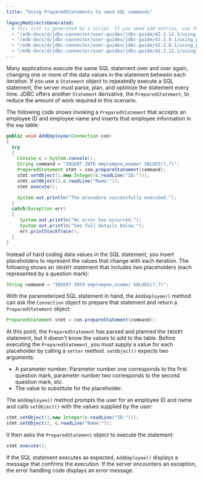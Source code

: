 ```yaml
---
title: "Using PreparedStatements to send SQL commands"

legacyRedirectsGenerated:
  # This list is generated by a script. If you need add entries, use the `legacyRedirects` key.
  - "/edb-docs/d/jdbc-connector/user-guides/jdbc-guide/42.2.12.3/using_preparedstatements_to_send_sql_commands.html"
  - "/edb-docs/d/jdbc-connector/user-guides/jdbc-guide/42.2.9.1/using_preparedstatements_to_send_sql_commands.html"
  - "/edb-docs/d/jdbc-connector/user-guides/jdbc-guide/42.2.8.1/using_preparedstatements_to_send_sql_commands.html"
  - "/edb-docs/d/jdbc-connector/user-guides/jdbc-guide/42.2.12.1/using_preparedstatements_to_send_sql_commands.html"
---
```


<div id="using_preparedstatements_to_send_sql_commands" class="registered_link"></div>

Many applications execute the same SQL statement over and over again, changing one or more of the data values in the statement between each iteration. If you use a `Statement` object to repeatedly execute a SQL statement, the server must parse, plan, and optimize the statement every time. JDBC offers another `Statement` derivative, the `PreparedStatement`, to reduce the amount of work required in this scenario.

The following code shows invoking a `PreparedStatement` that accepts an employee ID and employee name and inserts that employee information in the `emp` table:

```java
public void AddEmployee(Connection con)
{
  try
  {
    Console c = System.console();
    String command = "INSERT INTO emp(empno,ename) VALUES(?,?)";
    PreparedStatement stmt = con.prepareStatement(command);
    stmt.setObject(1,new Integer(c.readLine("ID:")));
    stmt.setObject(2,c.readLine("Name:"));
    stmt.execute();

    System.out.println("The procedure successfully executed.");
  }
  catch(Exception err)
  {
     System.out.println("An error has occurred.");
     System.out.println("See full details below.");
     err.printStackTrace();
  }
}
```

Instead of hard coding data values in the SQL statement, you insert placeholders to represent the values that change with each iteration. The following shows an `INSERT` statement that includes two placeholders (each represented by a question mark):

```java
String command = "INSERT INTO emp(empno,ename) VALUES(?,?)";
```

With the parameterized SQL statement in hand, the `AddEmployee()` method can ask the `Connection` object to prepare that statement and return a `PreparedStatement` object:

```java
PreparedStatement stmt = con.prepareStatement(command);
```

At this point, the `PreparedStatement` has parsed and planned the `INSERT` statement, but it doesn't know the values to add to the table. Before executing the `PreparedStatement`, you must supply a value for each placeholder by calling a `setter` method. `setObject()` expects two arguments:

-   A parameter number. Parameter number one corresponds to the first question mark, parameter number two corresponds to the second question mark, etc.
-   The value to substitute for the placeholder.

The `AddEmployee()` method prompts the user for an employee ID and name and calls `setObject()` with the values supplied by the user:

```java
stmt.setObject(1,new Integer(c.readLine("ID:")));
stmt.setObject(2, c.readLine("Name:"));
```

It then asks the `PreparedStatement` object to execute the statement:

```java
stmt.execute();
```

If the SQL statement executes as expected, `AddEmployee()` displays a message that confirms the execution. If the server encounters an exception, the error handling code displays an error message.
